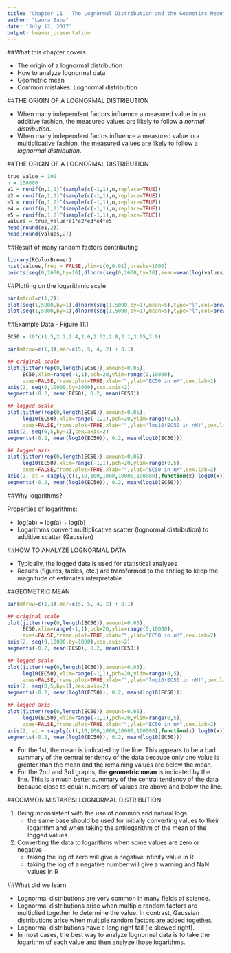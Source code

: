 ```yaml
---
title: "Chapter 11 - The Lognormal Distribution and the Geometirc Mean"
author: "Laura Saba"
date: "July 12, 2017"
output: beamer_presentation
---
```


##What this chapter covers

- The origin of a lognormal distribution
- How to analyze lognormal data
- Geometric mean
- Common mistakes: Lognormal distribution

##THE ORIGIN OF A LOGNORMAL DISTRIBUTION

- When many independent factors influence a measured value in an additive fashion, the measured values are likely to follow a *normal distribution*.
- When many independent factos influence a measured value in a multiplicative fashion, the measured values are likely to follow a *lognormal distribution*.

##THE ORIGIN OF A LOGNORMAL DISTRIBUTION

```r
true_value = 100
n = 100000
e1 = runif(n,1,2)^(sample(c(-1,1),n,replace=TRUE))
e2 = runif(n,1,2)^(sample(c(-1,1),n,replace=TRUE))
e3 = runif(n,1,2)^(sample(c(-1,1),n,replace=TRUE))
e4 = runif(n,1,2)^(sample(c(-1,1),n,replace=TRUE))
e5 = runif(n,1,2)^(sample(c(-1,1),n,replace=TRUE))
values = true_value*e1*e2*e3*e4*e5
head(round(e1,2))
head(round(values,2))
```

##Result of many random factors contributing
```r
library(RColorBrewer)
hist(values,freq = FALSE,ylim=c(0,0.01),breaks=1000)
points(seq(0,2600,by=10),dlnorm(seq(0,2600,by=10),mean=mean(log(values)),sd=sd(log(values))),type="l",col=brewer.pal(3,"Set1")[1],lwd=3)
```

##Plotting on the logarithmic scale
```r
par(mfcol=c(1,2))
plot(seq(1,5000,by=1),dlnorm(seq(1,5000,by=1),mean=5),type="l",col=brewer.pal(3,"Set1")[1],lwd=3,ylab="",xlab="",yaxt="n",frame.plot=FALSE)
plot(seq(1,5000,by=1),dlnorm(seq(1,5000,by=1),mean=5),type="l",col=brewer.pal(3,"Set1")[1],lwd=3,log="x",ylab="",xlab="",yaxt="n",frame.plot=FALSE)
```


##Example Data - Figure 11.1
```r
EC50 = 10^c(1.5,2.2,2.4,2.6,2.62,2.8,3.1,3.05,3.9)
```

```r
par(mfrow=c(1,3),mar=c(5, 5, 4, 2) + 0.1)

## original scale
plot(jitter(rep(0,length(EC50)),amount=0.05),
     EC50,xlim=range(-1,1),pch=20,ylim=range(0,10000),
     axes=FALSE,frame.plot=TRUE,xlab="",ylab="EC50 in nM",cex.lab=2)
axis(2, seq(0,10000,by=1000),cex.axis=2)
segments(-0.2, mean(EC50), 0.2, mean(EC50))

## logged scale
plot(jitter(rep(0,length(EC50)),amount=0.05),
     log10(EC50),xlim=range(-1,1),pch=20,ylim=range(0,5),
     axes=FALSE,frame.plot=TRUE,xlab="",ylab="log10(EC50 in nM)",cex.lab=2)
axis(2, seq(0,5,by=1),cex.axis=2)
segments(-0.2, mean(log10(EC50)), 0.2, mean(log10(EC50)))

## logged axis
plot(jitter(rep(0,length(EC50)),amount=0.05),
     log10(EC50),xlim=range(-1,1),pch=20,ylim=range(0,5),
     axes=FALSE,frame.plot=TRUE,xlab="",ylab="EC50 in nM",cex.lab=2)
axis(2, at = sapply(c(1,10,100,1000,10000,100000),function(x) log10(x)),labels=c(1,10,100,1000,10000,100000),cex.axis=2)
segments(-0.2, mean(log10(EC50)), 0.2, mean(log10(EC50)))
```

##Why logarithms?

Properties of logarithms:

- log(ab) = log(a) + log(b)
- Logarithms convert multiplicative scatter (lognormal distribution) to additive scatter (Gaussian)

##HOW TO ANALYZE LOGNORMAL DATA

- Typically, the logged data is used for statistical analyses
- Results (figures, tables, etc.) are transformed to the antilog to keep the magnitude of estimates interpretable

##GEOMETRIC MEAN

```r
par(mfrow=c(1,3),mar=c(5, 5, 4, 2) + 0.1)

## original scale
plot(jitter(rep(0,length(EC50)),amount=0.05),
     EC50,xlim=range(-1,1),pch=20,ylim=range(0,10000),
     axes=FALSE,frame.plot=TRUE,xlab="",ylab="EC50 in nM",cex.lab=2)
axis(2, seq(0,10000,by=1000),cex.axis=2)
segments(-0.2, mean(EC50), 0.2, mean(EC50))

## logged scale
plot(jitter(rep(0,length(EC50)),amount=0.05),
     log10(EC50),xlim=range(-1,1),pch=20,ylim=range(0,5),
     axes=FALSE,frame.plot=TRUE,xlab="",ylab="log10(EC50 in nM)",cex.lab=2)
axis(2, seq(0,5,by=1),cex.axis=2)
segments(-0.2, mean(log10(EC50)), 0.2, mean(log10(EC50)))

## logged axis
plot(jitter(rep(0,length(EC50)),amount=0.05),
     log10(EC50),xlim=range(-1,1),pch=20,ylim=range(0,5),
     axes=FALSE,frame.plot=TRUE,xlab="",ylab="EC50 in nM",cex.lab=2)
axis(2, at = sapply(c(1,10,100,1000,10000,100000),function(x) log10(x)),labels=c(1,10,100,1000,10000,100000),cex.axis=2)
segments(-0.2, mean(log10(EC50)), 0.2, mean(log10(EC50)))
```

- For the 1st, the mean is indicated by the line.  This appears to be a bad summary of the central tendency of the data because only one value is greater than the mean and the remaining values are below the mean.
- For the 2nd and 3rd graphs, the **geometric mean** is indicated by the line.  This is a much better summary of the central tendency of the data because close to equal numbers of values are above and below the line.

##COMMON MISTAKES: LOGNORMAL DISTRIBUTION

1. Being inconsistent with the use of common and natural logs
    - the same base should be used for initially converting values to their logarithm and when taking the antilogarithm of the mean of the logged values
2. Converting the data to logarithms when some values are zero or negative
    - taking the log of zero will give a negative infinity value in R
    - taking the log of a negative number will give a warning and NaN values in R
   
##What did we learn

- Lognormal distributions are very common in many fields of science.
- Lognormal distributions arise when multiple random factors are multiplied together to determine the value.  In contrast, Gaussian distributions arise when multiple random factors are added together.
- Lognormal distributions have a long right tail (ie skewed right).
- In most cases, the best way to analyze lognormal data is to take the logarithm of each value and then analyze those logarithms.

